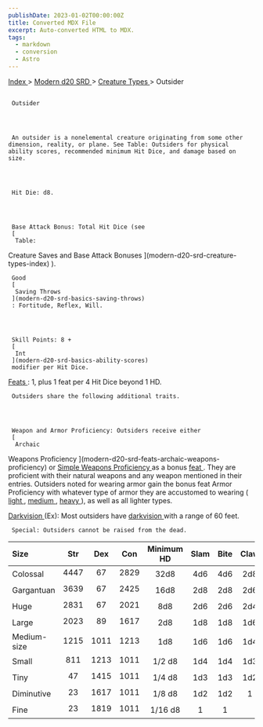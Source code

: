 ```yaml
---
publishDate: 2023-01-02T00:00:00Z
title: Converted MDX File
excerpt: Auto-converted HTML to MDX.
tags:
  - markdown
  - conversion
  - Astro
---
```







[
      Index
     ](-index)
     >
     [
      Modern d20 SRD
     ](modern-d20-srd-index)
     >
     [
      Creature Types
     ](modern-d20-srd-creature-types-index)
     > Outsider
    





## 
     Outsider
    



     An outsider is a nonelemental creature originating from some other dimension, reality, or plane. See Table: Outsiders for physical ability scores, recommended minimum Hit Dice, and damage based on size.
    



     Hit Die: d8.
    



     Base Attack Bonus: Total Hit Dice (see
     [
      Table:
  Creature Saves and Base Attack Bonuses
     ](modern-d20-srd-creature-types-index)
     ).
    



     Good
     [
      Saving Throws
     ](modern-d20-srd-basics-saving-throws)
     : Fortitude, Reflex, Will.
    



     Skill Points: 8 +
     [
      Int
     ](modern-d20-srd-basics-ability-scores)
     modifier per Hit Dice.
    



[
      Feats
     ](modern-d20-srd-feats-index)
     : 1, plus 1 feat per 4  Hit Dice beyond 1 HD.
    



     Outsiders share the following additional traits.
    



     Weapon and Armor Proficiency: Outsiders receive either
     [
      Archaic
  Weapons Proficiency
     ](modern-d20-srd-feats-archaic-weapons-proficiency)
     or
     [
      Simple
  Weapons Proficiency
     ](modern-d20-srd-feats-simple-weapons-proficiency)
     as a bonus
     [
      feat
     ](modern-d20-srd-feats-index)
     . They are proficient with their natural weapons and any weapon mentioned in their entries. Outsiders noted for wearing armor gain the bonus feat Armor Proficiency with whatever type of armor they are accustomed to wearing (
     [
      light
     ](modern-d20-srd-feats-armor-proficiency-light)
     ,
     [
      medium
     ](modern-d20-srd-feats-armor-proficiency-medium)
     ,
     [
      heavy
     ](modern-d20-srd-feats-armor-proficiency-heavy)
     ), as well as all lighter types.
    



[
      Darkvision
     ](modern-d20-srd-special-abilities-darkvision)
     (Ex): Most outsiders have
     [
      darkvision
     ](modern-d20-srd-special-abilities-darkvision)
     with a range of 60 feet.
    



     Special: Outsiders cannot be raised from the dead.
    


| Size | Str | Dex | Con | Minimum HD | Slam | Bite | Claw | Gore |
| :------ | :-----: | :-----: | :-----: | :------------: | :------: | :------: | :------: | ------: |
| Colossal | 4447 | 67 | 2829 | 32d8 | 4d6 | 4d6 | 2d8 | 2d6 |
| Gargantuan | 3639 | 67 | 2425 | 16d8 | 2d8 | 2d8 | 2d6 | 1d8 |
| Huge | 2831 | 67 | 2021 | 8d8 | 2d6 | 2d6 | 2d4 | 1d6 |
| Large | 2023 | 89 | 1617 | 2d8 | 1d8 | 1d8 | 1d6 | 1d4 |
| Medium-size | 1215 | 1011 | 1213 | 1d8 | 1d6 | 1d6 | 1d4 | 1d3 |
| Small | 811 | 1213 | 1011 | 1/2 d8 | 1d4 | 1d4 | 1d3 | 1d2 |
| Tiny | 47 | 1415 | 1011 | 1/4 d8 | 1d3 | 1d3 | 1d2 | 1 |
| Diminutive | 23 | 1617 | 1011 | 1/8 d8 | 1d2 | 1d2 | 1 |  |
| Fine | 23 | 1819 | 1011 | 1/16 d8 | 1 | 1 |  |  |





